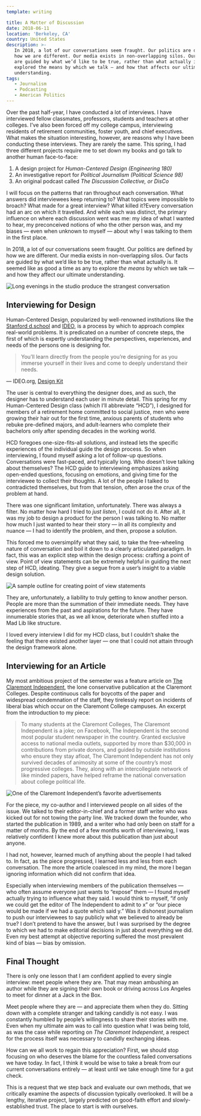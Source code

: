 ```yaml
---
template: writing

title: A Matter of Discussion
date: 2018-06-11
location: 'Berkeley, CA'
country: United States
description: >-
   In 2018, a lot of our conversations seem fraught. Our politics are defined by
   how we are different. Our media exists in non-overlapping silos. Our facts
   are guided by what we’d like to be true, rather than what actually is. So I
   explored the means by which we talk — and how that affects our ultimate
   understanding.
tags:
   - Journalism
   - Podcasting
   - American Politics
---
```


Over the past half-year, I have conducted a lot of interviews. I have
interviewed fellow classmates, professors, students and teachers at other
colleges. I’ve also been forced off my college campus, interviewing residents of
retirement communities, foster youth, and chief executives. What makes the
situation interesting, however, are reasons why I have been conducting these
interviews. They are rarely the same. This spring, I had three different
projects require me to set down my books and go talk to another human
face-to-face:

1. A design project for _Human-Centered Design (Engineering 180)_
2. An investigative report for _Political Journalism (Political Science 98)_
3. An original podcast called _The Discussion Collective, or DisCo_

I will focus on the patterns that ran throughout each conversation. What answers
did interviewees keep returning to? What topics were impossible to broach? What
made for a great interview? What killed it?Every conversation had an arc on
which it travelled. And while each was distinct, the primary influence on where
each discussion went was me: my idea of what I wanted to hear, my preconceived
notions of who the other person was, and my biases — even when unknown to myself
— about why I was talking to them in the first place.

In 2018, a lot of our conversations seem fraught. Our politics are defined by
how we are different. Our media exists in non-overlapping silos. Our facts are
guided by what we’d like to be true, rather than what actually is. It seemed
like as good a time as any to explore _the means_ by which we talk — and how
they affect our ultimate understanding.

![Long evenings in the studio produce the strangest conversation](/content/images/elisully.jpg 'Long evenings in the studio produce the strangest conversation')

## Interviewing for Design

Human-Centered Design, popularized by well-renowned institutions like the
[Stanford d.school](https://dschool.stanford.edu) and
[IDEO](https://www.ideo.com), is a process by which to approach complex
real-world problems. It is predicated on a number of concrete steps, the first
of which is expertly understanding the perspectives, experiences, and needs of
the persons one is designing for.

> You’ll learn directly from the people you’re designing for as you immerse
> yourself in their lives and come to deeply understand their needs.

— IDEO.org, [Design Kit](http://www.designkit.org/human-centered-design)

The user is central to everything the designer does, and as such, the designer
has to understand each user in minute detail. This spring for my Human-Centered
Design class (which I’ll abbreviate “HCD”), I designed for members of a
retirement home committed to social justice, men who were growing their hair out
for the first time, anxious parents of students who rebuke pre-defined majors,
and adult-learners who complete their bachelors only after spending decades in
the working world.

HCD foregoes one-size-fits-all solutions, and instead lets the specific
experiences of the individual guide the design process. So when interviewing, I
found myself asking a lot of follow-up questions. Conversations were fast-paced,
and typically long. Who doesn’t love talking about themselves? The HCD guide to
interviewing emphasizes asking open-ended questions, focusing on emotions, and
giving time for the interviewee to collect their thoughts. A lot of the people I
talked to contradicted themselves, but from that tension, often arose the crux
of the problem at hand.

There was one significant limitation, unfortunately. There was always a filter.
No matter how hard I tried to _just listen_, I could not do it. After all, it
was my job to design a product for the person I was talking to. No matter how
much I just wanted to hear their story — in all its complexity and nuance — I
had to identify the problem, and then, propose a solution.

This forced me to oversimplify what they said, to take the free-wheeling nature
of conversation and boil it down to a clearly articulated paradigm. In fact,
this was an explicit step within the design process: crafting a point of view.
Point of view statements can be extremely helpful in guiding the next step of
HCD, ideating. They give a segue from a user’s insight to a viable design
solution.

![A sample outline for creating point of view statements](/static/users.png 'A sample outline for creating point of view statements')

They are, unfortunately, a liability to truly getting to know another person.
People are more than the summation of their immediate needs. They have
experiences from the past and aspirations for the future. They have innumerable
stories that, as we all know, deteriorate when stuffed into a Mad Lib like
structure.

I loved every interview I did for my HCD class, but I couldn’t shake the feeling
that there existed another layer — one that I could not attain through the
design framework alone.

## Interviewing for an Article

My most ambitious project of the semester was a feature article on
[The Claremont Independent](https://claremontindependent.com), the lone
conservative publication at the Claremont Colleges. Despite continuous calls for
boycotts of the paper and widespread condemnation of the staff, they tirelessly
report on incidents of liberal bias which occur on the Claremont College
campuses. An excerpt from the introduction to my piece:

> To many students at the Claremont Colleges, The Claremont Independent is a
> joke; on Facebook, The Independent is the second most popular student
> newspaper in the country. Granted exclusive access to national media outlets,
> supported by more than \$30,000 in contributions from private donors, and
> guided by outside institutions who ensure they stay afloat, The Claremont
> Independent has not only survived decades of animosity at some of the
> country’s most progressive colleges. They, along with an intercollegiate
> network of like minded papers, have helped reframe the national conversation
> about college political life.

![One of the Claremont Independent’s favorite advertisements](/static/ci.png 'One of the Claremont Independent’s favorite advertisements')

For the piece, my co-author and I interviewed people on all sides of the issue.
We talked to their editor-in-chief and a former staff writer who was kicked out
for not towing the party line. We tracked down the founder, who started the
publication in 1989, and a writer who had only been on staff for a matter of
months. By the end of a few months worth of interviewing, I was relatively
confident I knew more about this publication than just about anyone.

I had not, however, learned much of anything about the people I had talked to.
In fact, as the piece progressed, I learned less and less from each
conversation. The more the article coalesced in my mind, the more I began
ignoring information which did not confirm that idea.

Especially when interviewing members of the publication themselves — who often
assume everyone just wants to “expose” them — I found myself actually trying to
influence what they said. I would think to myself, “if only we could get the
editor of The Independent to admit to x” or “our piece would be made if we had a
quote which said y.” Was it dishonest journalism to push our interviewees to say
publicly what we believed to already be true? I don’t pretend to have the
answer, but I was surprised by the degree to which we had to make editorial
decisions in just about everything we did. Even my best attempt at objective
reporting suffered the most prevalent kind of bias — bias by omission.

## Final Thought

There is only one lesson that I am confident applied to every single interview:
meet people where they are. That may mean ambushing an author while they are
signing their own book or driving across Los Angeles to meet for dinner at a
Jack in the Box.

Meet people where they are — and appreciate them when they do. Sitting down with
a complete stranger and talking candidly is not easy. I was constantly humbled
by people’s willingness to share their stories with me. Even when my ultimate
aim was to call into question what I was being told, as was the case while
reporting on _The Claremont Independent_, a respect for the process itself was
necessary to candidly exchanging ideas.

How can we all work to regain this appreciation? First, we should stop focusing
on who deserves the blame for the countless failed conversations we have today.
In fact, I think it would be wise to take a break from our current conversations
entirely — at least until we take enough time for a gut check.

This is a request that we step back and evaluate our own methods, that we
critically examine the aspects of discussion typically overlooked. It will be a
lengthy, iterative project, largely predicted on good-faith effort and
slowly-established trust. The place to start is with ourselves.
